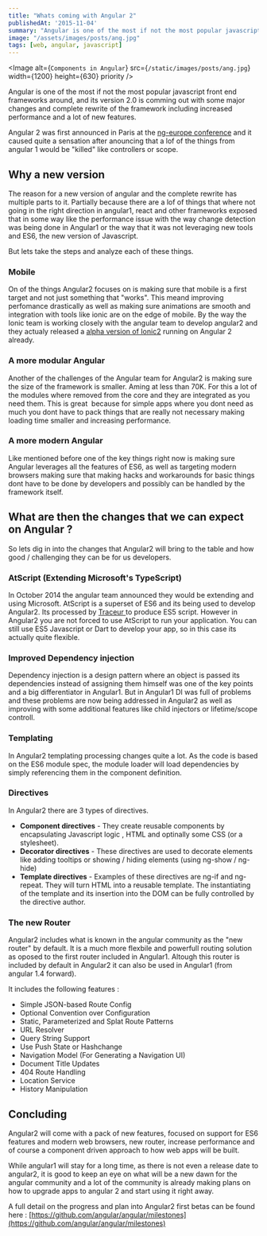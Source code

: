 ```yaml
---
title: "Whats coming with Angular 2"
publishedAt: '2015-11-04'
summary: "Angular is one of the most if not the most popular javascript front end frameworks around, and its version 2.0 is comming out"
image: "/assets/images/posts/ang.jpg"
tags: [web, angular, javascript]
---
```


<Image
  alt={`Components in Angular`}
  src={`/static/images/posts/ang.jpg`}
  width={1200}
  height={630}
  priority
/>

Angular is one of the most if not the most popular javascript front end frameworks around, and its version 2.0 is comming out with some major changes and complete rewrite of the framework including increased performance and a lot of new features.

Angular 2 was first announced in Paris at the [ng-europe conference](http://ngeurope.org/) and it caused quite a sensation after anouncing that a lof of the things from angular 1 would be "killed" like controllers or scope.

## Why a new version

The reason for a new version of angular and the complete rewrite has multiple parts to it. Partially because there are a lof of things that where not going in the right direction in angular1, react and other frameworks exposed that in some way like the performance issue with the way change detection was being done in Angular1 or the way that it was not leveraging new tools and ES6, the new version of Javascript.

But lets take the steps and analyze each of these things.

### Mobile

On of the things Angular2 focuses on is making sure that mobile is a first target and not just something that "works". This meand improving perfomance drastically as well as making sure animations are smooth and integration with tools like ionic are on the edge of mobile. By the way the Ionic team is working closely with the angular team to develop angular2 and they actualy released a [alpha version of Ionic2](http://ionic.io/2) running on Angular 2 already.

### A more modular Angular

Another of the challenges of the Angular team for Angular2 is making sure the size of the framework is smaller. Aming at less than 70K. For this a lot of the modules where removed from the core and they are integrated as you need them. This is great  because for simple apps where you dont need as much you dont have to pack things that are really not necessary making loading time smaller and increasing performance.

### A more modern Angular

Like mentioned before one of the key things right now is making sure Angular leverages all the features of ES6, as well as targeting modern browsers making sure that making hacks and workarounds for basic things dont have to be done by developers and possibly can be handled by the framework itself.

## What are then the changes that we can expect on Angular ?

So lets dig in into the changes that Angular2 will bring to the table and how good / challenging they can be for us developers.

### AtScript (Extending Microsoft's TypeScript)

In October 2014 the angular team announced they would be extending and using Microsoft. AtScript is a superset of ES6 and its being used to develop Angular2\. Its processed by [Traceur ](https://github.com/google/traceur-compiler)to produce ES5 script. However in Angular2 you are not forced to use AtScript to run your application. You can still use ES5 Javascript or Dart to develop your app, so in this case its actually quite flexible.

### Improved Dependency injection

Dependency injection is a design pattern where an object is passed its dependencies instead of assigning them himself was one of the key points and a big differentiator in Angular1\. But in Angular1 DI was full of problems and these problems are now being addressed in Angular2 as well as improving with some additional features like child injectors or lifetime/scope controll.

### Templating

In Angular2 templating processing changes quite a lot. As the code is based on the ES6 module spec, the module loader will load dependencies by simply referencing them in the component definition.

### Directives 

In Angular2 there are 3 types of directives.

*   **Component directives** - They create reusable components by encapsulating Javascript logic , HTML and optinally some CSS (or a stylesheet).
*   **Decorator directives** - These directives are used to decorate elements like adding tooltips or showing / hiding elements (using ng-show / ng-hide)
*   **Template directives** - Examples of these directives are ng-if and ng-repeat. They will turn HTML into a reusable template. The instantiating of the template and its insertion into the DOM can be fully controlled by the directive author.

### The new Router

Angular2 includes what is known in the angular community as the "new router" by default. It is a much more flexbile and powerfull routing solution as oposed to the first router included in Angular1\. Altough this router is included by default in Angular2 it can also be used in Angular1 (from angular 1.4 forward).

It includes the following features :

*   Simple JSON-based Route Config
*   Optional Convention over Configuration
*   Static, Parameterized and Splat Route Patterns
*   URL Resolver
*   Query String Support
*   Use Push State or Hashchange
*   Navigation Model (For Generating a Navigation UI)
*   Document Title Updates
*   404 Route Handling
*   Location Service
*   History Manipulation

## Concluding 

Angular2 will come with a pack of new features, focused on support for ES6 features and modern web browsers, new router, increase performance and of course a component driven approach to how web apps will be built.

While angular1 will stay for a long time, as there is not even a release date to angular2, it is good to keep an eye on what will be a new dawn for the angular community and a lot of the community is already making plans on how to upgrade apps to angular 2 and start using it right away.

A full detail on the progress and plan into Angular2 first betas can be found here : [https://github.com/angular/angular/milestones](https://github.com/angular/angular/milestones)
